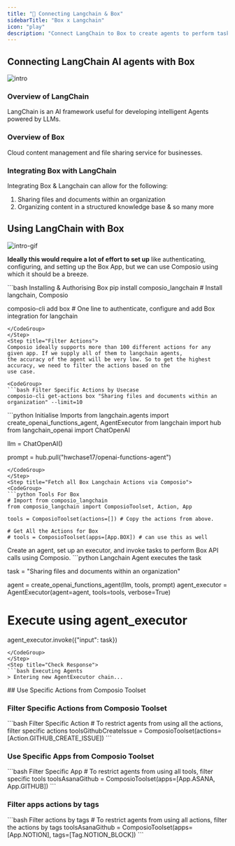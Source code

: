 ```yaml
---
title: "🚀 Connecting Langchain & Box"
sidebarTitle: "Box x Langchain"
icon: "play"
description: "Connect LangChain to Box to create agents to perform tasks using natural language"
---
```


## Connecting LangChain AI agents with Box
![intro](/media/intro.jpg)

### Overview of LangChain

LangChain is an AI framework useful for developing intelligent Agents powered by LLMs.

### Overview of Box

Cloud content management and file sharing service for businesses.

### Integrating Box with LangChain

Integrating Box & Langchain can allow for the following:

1. Sharing files and documents within an organization
2. Organizing content in a structured knowledge base
& so many more

## Using LangChain with Box
![intro-gif](/media/intro.gif)
<Steps>
<Step title="Setting Up the Environment">

**Ideally this would require a lot of effort to set up** like authenticating, configuring, and setting up the Box App, but we can use Composio using which it should be a breeze.

<CodeGroup>
```bash Installing & Authorising Box
pip install composio_langchain # Install langchain, Composio 

composio-cli add box # One line to authenticate, configure and add Box integration for langchain
```
</CodeGroup>
</Step>
<Step title="Filter Actions">
Composio ideally supports more than 100 different actions for any given app. If we supply all of them to langchain agents, 
the accuracy of the agent will be very low. So to get the highest accuracy, we need to filter the actions based on the 
use case.

<CodeGroup>
```bash Filter Specific Actions by Usecase
composio-cli get-actions box "Sharing files and documents within an organization" --limit=10
```
</CodeGroup>

</Step>
<Step title="Import Base Packages">

<CodeGroup>
```python Initialise Imports
from langchain.agents import create_openai_functions_agent, AgentExecutor
from langchain import hub
from langchain_openai import ChatOpenAI


llm = ChatOpenAI()

prompt = hub.pull("hwchase17/openai-functions-agent")
```
</CodeGroup>
</Step>
<Step title="Fetch all Box Langchain Actions via Composio">
<CodeGroup>
```python Tools For Box
# Import from composio_langchain
from composio_langchain import ComposioToolset, Action, App

tools = ComposioToolset(actions=[]) # Copy the actions from above. 

# Get All the Actions for Box
# tools = ComposioToolset(apps=[App.BOX]) # can use this as well
```
</CodeGroup>
</Step>
<Step title="Execute the Agent">
Create an agent, set up an executor, and invoke tasks to perform Box API calls using Composio. 
<CodeGroup>
```python Langchain Agent executes the task

task = "Sharing files and documents within an organization"

agent = create_openai_functions_agent(llm, tools, prompt)
agent_executor = AgentExecutor(agent=agent, tools=tools, verbose=True)

# Execute using agent_executor
agent_executor.invoke({"input": task})
```
</CodeGroup>
</Step>
<Step title="Check Response">
```bash Executing Agents
> Entering new AgentExecutor chain...
```
</Step>
</Steps>
## Use Specific Actions from Composio Toolset

### Filter Specific Actions from Composio Toolset

<CodeGroup>
```bash Filter Specific Action
# To restrict agents from using all the actions, filter specific actions
toolsGithubCreateIssue = ComposioToolset(actions=[Action.GITHUB_CREATE_ISSUE])
```
</CodeGroup>

### Use Specific Apps from Composio Toolset
<CodeGroup>
```bash Filter Specific App
# To restrict agents from using all tools, filter specific tools
toolsAsanaGithub = ComposioToolset(apps=[App.ASANA, App.GITHUB])
```
</CodeGroup>

### Filter apps actions by tags 
<CodeGroup>
```bash Filter actions by tags
# To restrict agents from using all actions, filter the actions by tags
toolsAsanaGithub = ComposioToolset(apps=[App.NOTION], tags=[Tag.NOTION_BLOCK])
```
</CodeGroup>

